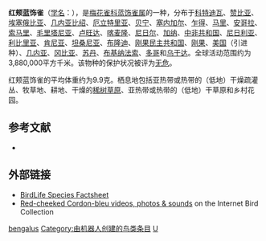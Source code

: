 {{noteTA
|G1=unit
}}
{{Speciesbox
| name = 红颊蓝饰雀
| image = Red cheeked cordon bleu in Tanzania 3052 cropped Nevit.jpg
| status = LC | status_system = IUCN3.1
| genus = Uraeginthus
| species = bengalus
| authority = [[卡尔·林奈|Linnaeus]], 1766
}}

'''红颊蓝饰雀'''（[[学名|学名]]：{{lang|la|''Uraeginthus bengalus''}}），是[[梅花雀科|梅花雀科]][[蓝饰雀属|蓝饰雀属]]的一种，分布于[[科特迪瓦|科特迪瓦]]、[[赞比亚|赞比亚]]、[[埃塞俄比亚|埃塞俄比亚]]、[[几内亚比绍|几内亚比绍]]、[[厄立特里亚|厄立特里亚]]、[[贝宁|贝宁]]、[[塞内加尔|塞内加尔]]、[[乍得|乍得]]、[[马里|马里]]、[[安哥拉|安哥拉]]、[[索马里|索马里]]、[[毛里塔尼亚|毛里塔尼亚]]、[[卢旺达|卢旺达]]、[[喀麦隆|喀麦隆]]、[[尼日尔|尼日尔]]、[[加纳|加纳]]、[[中非共和国|中非共和国]]、[[尼日利亚|尼日利亚]]、[[利比里亚|利比里亚]]、[[肯尼亚|肯尼亚]]、[[坦桑尼亚|坦桑尼亚]]、[[布隆迪|布隆迪]]、[[刚果民主共和国|刚果民主共和国]]、[[刚果|刚果]]、[[美国|美国]]（引进种）、[[几内亚|几内亚]]、[[冈比亚|冈比亚]]、[[苏丹|苏丹]]、[[布基纳法索|布基纳法索]]、[[多哥|多哥]]和[[乌干达|乌干达]]。全球活动范围约为3,880,000平方千米。该物种的保护状况被评为[[无危|无危]]。

红颊蓝饰雀的平均体重约为9.9克。栖息地包括亚热带或热带的（低地）干燥疏灌丛、牧草地、耕地、干燥的[[稀树草原|稀树草原]]、亚热带或热带的（低地）干草原和乡村花园。

== 参考文献 ==
*{{cite web|url=http://www.birdlife.org/datazone/speciesfactsheet.php?id=8640&m=0|title=Uraeginthus bengalus|publisher=BirdLife|accessdate=2011-06-27|archive-date=2016-03-05|archive-url=https://web.archive.org/web/20160305013605/http://www.birdlife.org/datazone/speciesfactsheet.php?id=8640&m=0|dead-url=no}}

== 外部链接 ==
{{Commons category|Uraeginthus bengalus}}
* [http://www.birdlife.org/datazone/species/index.html?action=SpcHTMDetails.asp&sid=8640&m=0 BirdLife Species Factsheet] {{Wayback|url=http://www.birdlife.org/datazone/species/index.html?action=SpcHTMDetails.asp&sid=8640&m=0 |date=20070929135250 }}
* [http://ibc.lynxeds.com/species/red-cheeked-cordonbleu-uraeginthus-bengalus Red-cheeked Cordon-bleu videos, photos & sounds] on the Internet Bird Collection
{{Taxonbar|from=Q1070293}}

[[Category:蓝饰雀属|bengalus]]
[[Category:由机器人创建的鸟类条目|Category:由机器人创建的鸟类条目]]
[[Category:1766年描述的鳥類|U]]